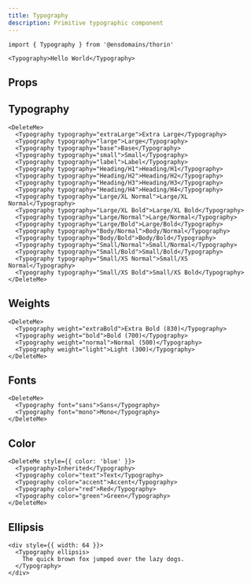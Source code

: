 ```yaml
---
title: Typography
description: Primitive typographic component
---
```


```tsx
import { Typography } from '@ensdomains/thorin'
```

```tsx expand=true live=true
<Typography>Hello World</Typography>
```

## Props

<PropsTable sourceLink={sourceLink} types={types} />

## Typography

```tsx live=true
<DeleteMe>
  <Typography typography="extraLarge">Extra Large</Typography>
  <Typography typography="large">Large</Typography>
  <Typography typography="base">Base</Typography>
  <Typography typography="small">Small</Typography>
  <Typography typography="label">Label</Typography>
  <Typography typography="Heading/H1">Heading/H1</Typography>
  <Typography typography="Heading/H2">Heading/H2</Typography>
  <Typography typography="Heading/H3">Heading/H3</Typography>
  <Typography typography="Heading/H4">Heading/H4</Typography>
  <Typography typography="Large/XL Normal">Large/XL Normal</Typography>
  <Typography typography="Large/XL Bold">Large/XL Bold</Typography>
  <Typography typography="Large/Normal">Large/Normal</Typography>
  <Typography typography="Large/Bold">Large/Bold</Typography>
  <Typography typography="Body/Normal">Body/Normal</Typography>
  <Typography typography="Body/Bold">Body/Bold</Typography>
  <Typography typography="Small/Normal">Small/Normal</Typography>
  <Typography typography="Small/Bold">Small/Bold</Typography>
  <Typography typography="Small/XS Normal">Small/XS Normal</Typography>
  <Typography typography="Small/XS Bold">Small/XS Bold</Typography>
</DeleteMe>
```

## Weights

```tsx live=true
<DeleteMe>
  <Typography weight="extraBold">Extra Bold (830)</Typography>
  <Typography weight="bold">Bold (700)</Typography>
  <Typography weight="normal">Normal (500)</Typography>
  <Typography weight="light">Light (300)</Typography>
</DeleteMe>
```

## Fonts

```tsx live=true
<DeleteMe>
  <Typography font="sans">Sans</Typography>
  <Typography font="mono">Mono</Typography>
</DeleteMe>
```

## Color

```tsx live=true
<DeleteMe style={{ color: 'blue' }}>
  <Typography>Inherited</Typography>
  <Typography color="text">Text</Typography>
  <Typography color="accent">Accent</Typography>
  <Typography color="red">Red</Typography>
  <Typography color="green">Green</Typography>
</DeleteMe>
```

## Ellipsis

```tsx live=true
<div style={{ width: 64 }}>
  <Typography ellipsis>
    The quick brown fox jumped over the lazy dogs.
  </Typography>
</div>
```
